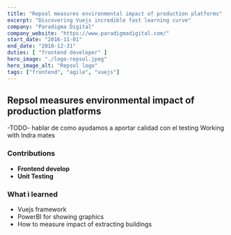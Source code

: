 ```yaml
---
title: "Repsol measures environmental impact of production platforms"
excerpt: "Discovering Vuejs incredible fast learning curve"
company: "Paradigma Digital"
company_website: "https://www.paradigmadigital.com/"
start_date: "2016-11-01"
end_date: "2018-12-31"
duties: [ "frontend developer" ]
hero_image: "./logo-repsol.jpeg"
hero_image_alt: "Repsol logo"
tags: ["frontend", "agile", "vuejs"]
---
```


## Repsol measures environmental impact of production platforms

-TODO-
hablar de como ayudamos a aportar calidad con el testing
Working with Indra mates

### Contributions
- **Frontend develop**
- **Unit Testing**

### What i learned
- Vuejs framework
- PowerBI for showing graphics
- How to measure impact of extracting buildings

